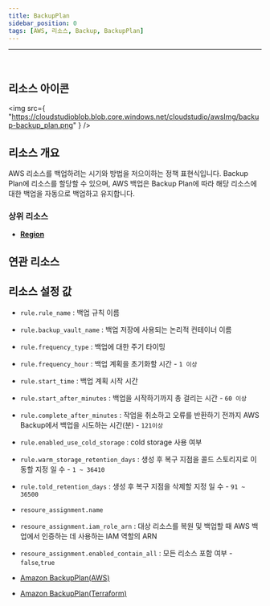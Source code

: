 ```yaml
---
title: BackupPlan
sidebar_position: 0
tags: [AWS, 리소스, Backup, BackupPlan]
---
```


<hr />
<br />

## 리소스 아이콘

<img
    src={
        "https://cloudstudioblob.blob.core.windows.net/cloudstudio/awsImg/backup-backup_plan.png"
    }
/>

## 리소스 개요

AWS 리소스를 백업하려는 시기와 방법을 저으이하는 정책 표현식입니다. Backup Plan에 리소스를 할당할 수 있으며, AWS 백업은 Backup Plan에 따라 해당 리소스에 대한 백업을 자동으로 백업하고 유지합니다. 

### 상위 리소스

-   [**Region**](https://docs.cstudio.app/docs/resource/aws/Base/Region)

## 연관 리소스

## 리소스 설정 값

-   `rule.rule_name` : 백업 규칙 이름
-   `rule.backup_vault_name` : 백업 저장에 사용되는 논리적 컨테이너 이름
-   `rule.frequency_type` : 백업에 대한 주기 타이밍
-   `rule.frequency_hour` : 백업 계획을 초기화할 시간 - `1 이상`
-   `rule.start_time` : 백업 계획 시작 시간
-   `rule.start_after_minutes` : 백업을 시작하기까지 총 걸리는 시간 - `60 이상`
-   `rule.complete_after_minutes` : 작업을 취소하고 오류를 반환하기 전까지 AWS Backup에서 백업을 시도하는 시간(분) - `121이상`
-   `rule.enabled_use_cold_storage` : cold storage 사용 여부
-   `rule.warm_storage_retention_days` : 생성 후 복구 지점을 콜드 스토리지로 이동할 지정 일 수 - `1 ~ 36410`
-   `rule.told_retention_days` : 생성 후 복구 지점을 삭제할 지정 일 수 - `91 ~ 36500`


-   `resoure_assignment.name`
-   `resoure_assignment.iam_role_arn` : 대상 리소스를 복원 및 백업할 때 AWS 백업에서 인증하는 데 사용하는 IAM 역할의 ARN
-   `resoure_assignment.enabled_contain_all` : 모든 리소스 포함 여부 - `false`,`true`

-   [Amazon BackupPlan(AWS)](https://docs.aws.amazon.com/ko_kr/aws-backup/latest/devguide/creating-a-backup-plan.html)
-   [Amazon BackupPlan(Terraform)](https://registry.terraform.io/providers/hashicorp/aws/latest/docs/resources/backup_plan)